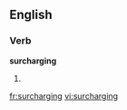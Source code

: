 
==English==

===Verb===
'''surcharging'''

# {{present participle of|[[surcharge]]}}

[[fr:surcharging]]
[[vi:surcharging]]